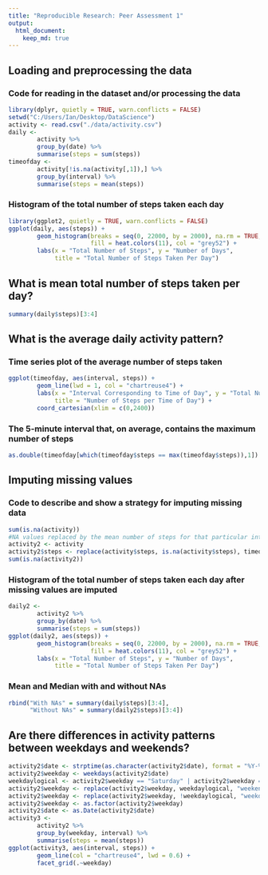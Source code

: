 ```yaml
---
title: "Reproducible Research: Peer Assessment 1"
output: 
  html_document:
    keep_md: true
---
```



## Loading and preprocessing the data

### Code for reading in the dataset and/or processing the data


```r
library(dplyr, quietly = TRUE, warn.conflicts = FALSE)
setwd("C:/Users/Ian/Desktop/DataScience")
activity <- read.csv("./data/activity.csv")
daily <-
        activity %>%
        group_by(date) %>%
        summarise(steps = sum(steps))
timeofday <-
        activity[!is.na(activity[,1]),] %>%
        group_by(interval) %>%
        summarise(steps = mean(steps))
```

### Histogram of the total number of steps taken each day


```r
library(ggplot2, quietly = TRUE, warn.conflicts = FALSE)
ggplot(daily, aes(steps)) + 
        geom_histogram(breaks = seq(0, 22000, by = 2000), na.rm = TRUE, 
                       fill = heat.colors(11), col = "grey52") +
        labs(x = "Total Number of Steps", y = "Number of Days", 
             title = "Total Number of Steps Taken Per Day")
```


## What is mean total number of steps taken per day?

```r
summary(daily$steps)[3:4]
```

## What is the average daily activity pattern?

### Time series plot of the average number of steps taken


```r
ggplot(timeofday, aes(interval, steps)) + 
        geom_line(lwd = 1, col = "chartreuse4") +
        labs(x = "Interval Corresponding to Time of Day", y = "Total Number of Steps",
             title = "Number of Steps per Time of Day") +
        coord_cartesian(xlim = c(0,2400))
```

### The 5-minute interval that, on average, contains the maximum number of steps


```r
as.double(timeofday[which(timeofday$steps == max(timeofday$steps)),1])
```

## Imputing missing values

### Code to describe and show a strategy for imputing missing data


```r
sum(is.na(activity))
#NA values replaced by the mean number of steps for that particular interval
activity2 <- activity
activity2$steps <- replace(activity$steps, is.na(activity$steps), timeofday$steps)
sum(is.na(activity2))
```

### Histogram of the total number of steps taken each day after missing values are imputed


```r
daily2 <-
        activity2 %>%
        group_by(date) %>%
        summarise(steps = sum(steps))
ggplot(daily2, aes(steps)) + 
        geom_histogram(breaks = seq(0, 22000, by = 2000), na.rm = TRUE, 
                       fill = heat.colors(11), col = "grey52") +
        labs(x = "Total Number of Steps", y = "Number of Days", 
             title = "Total Number of Steps Taken Per Day")
```

### Mean and Median with and without NAs


```r
rbind("With NAs" = summary(daily$steps)[3:4], 
      "Without NAs" = summary(daily2$steps)[3:4])
```

## Are there differences in activity patterns between weekdays and weekends?

```r
activity2$date <- strptime(as.character(activity2$date), format = "%Y-%m-%d")
activity2$weekday <- weekdays(activity2$date)
weekdaylogical <- activity2$weekday == "Saturday" | activity2$weekday == "Sunday"
activity2$weekday <- replace(activity2$weekday, weekdaylogical, "weekend")
activity2$weekday <- replace(activity2$weekday, !weekdaylogical, "weekday")
activity2$weekday <- as.factor(activity2$weekday)
activity2$date <- as.Date(activity2$date)
activity3 <-
        activity2 %>%
        group_by(weekday, interval) %>%
        summarise(steps = mean(steps))
ggplot(activity3, aes(interval, steps)) +
        geom_line(col = "chartreuse4", lwd = 0.6) + 
        facet_grid(.~weekday)
```
